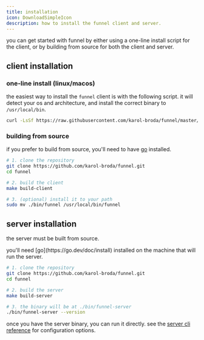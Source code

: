 ```yaml
---
title: installation
icon: DownloadSimpleIcon
description: how to install the funnel client and server.
---
```



you can get started with funnel by either using a one-line install script for the client, or by building from source for both the client and server.

## client installation

### one-line install (linux/macos)

the easiest way to install the `funnel` client is with the following script. it will detect your os and architecture, and install the correct binary to `/usr/local/bin`.

```bash
curl -LsSf https://raw.githubusercontent.com/karol-broda/funnel/master/scripts/install.sh | sh
```

### building from source

if you prefer to build from source, you'll need to have [go](https://go.dev/doc/install) installed.

```bash
# 1. clone the repository
git clone https://github.com/karol-broda/funnel.git
cd funnel

# 2. build the client
make build-client

# 3. (optional) install it to your path
sudo mv ./bin/funnel /usr/local/bin/funnel
```

## server installation

the server must be built from source.

<Callout title="prerequisites">
  you'll need [go](https://go.dev/doc/install) installed on the machine that will run the server.
</Callout>

```bash
# 1. clone the repository
git clone https://github.com/karol-broda/funnel.git
cd funnel

# 2. build the server
make build-server

# 3. the binary will be at ./bin/funnel-server
./bin/funnel-server --version
```

once you have the server binary, you can run it directly. see the [server cli reference](/docs/reference/server-cli) for configuration options. 